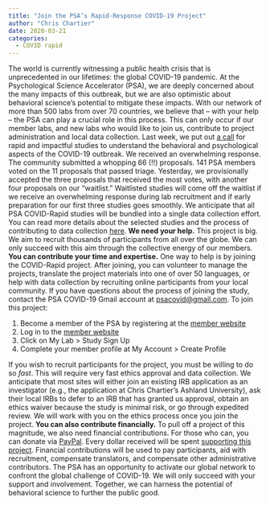 ```yaml
---
title: "Join the PSA’s Rapid-Response COVID-19 Project"
author: "Chris Chartier"
date: 2020-03-21
categories:
  - COVID rapid
---
```


The world is currently witnessing a public health crisis that is
unprecedented in our lifetimes: the global COVID-19 pandemic. At the
Psychological Science Accelerator (PSA), we are deeply concerned about
the many impacts of this outbreak, but we are also optimistic about
behavioral science's potential to mitigate these impacts. With our
network of more than 500 labs from over 70 countries, we believe that --
with your help -- the PSA can play a crucial role in this process. This
can only occur if our member labs, and new labs who would like to join
us, contribute to project administration and local data collection. Last
week, we put out [a
call](https://psysciacc.org/2020/03/13/the-psa-calls-for-rapid-and-impactful-study-proposals-on-covid-19/)
for rapid and impactful studies to understand the behavioral and
psychological aspects of the COVID-19 outbreak. We received an
overwhelming response. The community submitted a whopping 66 (!!)
proposals. 141 PSA members voted on the 11 proposals that passed triage.
Yesterday, we provisionally accepted the three proposals that received
the most votes, with another four proposals on our "waitlist."
Waitlisted studies will come off the waitlist if we receive an
overwhelming response during lab recruitment and if early preparation
for our first three studies goes smoothly. We anticipate that all PSA
COVID-Rapid studies will be bundled into a single data collection
effort. You can read more details about the selected studies and the
process of contributing to data collection
[here](https://docs.google.com/document/u/1/d/1IlM4NvrSPNVArMNCCD2VJFpBiPpzoghxrge8iHun_kw/edit#).
**We need your help.** This project is big. We aim to recruit thousands
of participants from all over the globe. We can only succeed with this
aim through the collective energy of our members. **You can contribute
your time and expertise.** One way to help is by joining the COVID-Rapid
project. After joining, you can volunteer to manage the projects,
translate the project materials into one of over 50 languages, or help
with data collection by recruiting online participants from your local
community. If you have questions about the process of joining the study,
contact the PSA COVID-19 Gmail account at <psacovid@gmail.com>. To join
this project:

1.  Become a member of the PSA by registering at the [member
    website](https://member.psysciacc.org)
2.  Log in to the [member website](https://member.psysciacc.org)
3.  Click on My Lab \> Study Sign Up
4.  Complete your member profile at My Account \> Create Profile

If you wish to recruit participants for the project, you must be willing
to do so *fast*. This will require very fast ethics approval and data
collection. We anticipate that most sites will either join an existing
IRB application as an investigator (e.g., the application at Chris
Chartier's Ashland University), ask their local IRBs to defer to an IRB
that has granted us approval, obtain an ethics waiver because the study
is minimal risk, or go through expedited review. We will work with you
on the ethics process once you join the project. **You can also
contribute financially.** To pull off a project of this magnitude, we
also need financial contributions. For those who can, you can donate via
[PayPal](https://www.paypal.com/donate/?token=bZ78t4mUg7XlbPPdAJmzQ645Ti_4TkgU2MZx4QXwiO71MnVSCDG6jgjYdOzWHvAkUbobA0&country.x=US&locale.x=US).
Every dollar received will be spent [supporting this
project](https://psysciacc.org/2020/03/18/support-the-psa-covid-19-rapid-and-impactful-studies-with-a-donation/).
Financial contributions will be used to pay participants, aid with
recruitment, compensate translators, and compensate other administrative
contributors. The PSA has an opportunity to activate our global network
to confront the global challenge of COVID-19. We will only succeed with
your support and involvement. Together, we can harness the potential of
behavioral science to further the public good.

